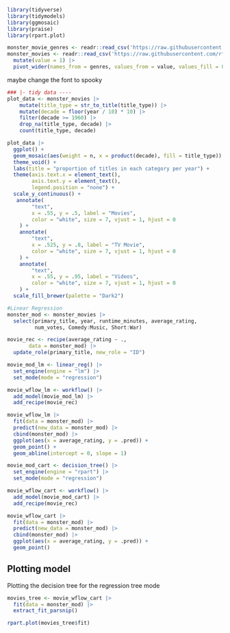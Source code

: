 
```r
library(tidyverse)
library(tidymodels)
library(ggmosaic)
library(praise)
library(rpart.plot)
```

```r
monster_movie_genres <- readr::read_csv('https://raw.githubusercontent.com/rfordatascience/tidytuesday/master/data/2024/2024-10-29/monster_movie_genres.csv')
monster_movies <- readr::read_csv('https://raw.githubusercontent.com/rfordatascience/tidytuesday/master/data/2024/2024-10-29/monster_movies.csv') |> separate_rows(genres, sep = ",") |>
  mutate(value = 1) |>
  pivot_wider(names_from = genres, values_from = value, values_fill = 0)
```
maybe change the font to spooky

```r
### |- tidy data ----
plot_data <- monster_movies |>
    mutate(title_type = str_to_title(title_type)) |> 
    mutate(decade = floor(year / 10) * 10) |> 
    filter(decade >= 1960) |> 
    drop_na(title_type, decade) |>
    count(title_type, decade) 

plot_data |>
  ggplot() +
  geom_mosaic(aes(weight = n, x = product(decade), fill = title_type)) +
  theme_void() +
  labs(title = "proportion of titles in each category per year") +
  theme(axis.text.x = element_text(),
        axis.text.y = element_text(),
        legend.position = "none") +
  scale_y_continuous() +
   annotate(
        "text",
        x = .55, y = .5, label = "Movies",
        color = "white", size = 7, vjust = 1, hjust = 0
    ) +
    annotate(
        "text",
        x = .525, y = .8, label = "TV Movie",
        color = "white", size = 7, vjust = 1, hjust = 0
    ) +
    annotate(
        "text",
        x = .55, y = .95, label = "Videos",
        color = "white", size = 7, vjust = 1, hjust = 0
    ) +
  scale_fill_brewer(palette = "Dark2")
```
```r
#Linear Regression
monster_mod <- monster_movies |>
  select(primary_title, year, runtime_minutes, average_rating,
         num_votes, Comedy:Music, Short:War)

movie_rec <- recipe(average_rating ~ ., 
       data = monster_mod) |>
  update_role(primary_title, new_role = "ID")

movie_mod_lm <- linear_reg() |>
  set_engine(engine = "lm") |>
  set_mode(mode = "regression")

movie_wflow_lm <- workflow() |>
  add_model(movie_mod_lm) |>
  add_recipe(movie_rec)

movie_wflow_lm |>
  fit(data = monster_mod) |>
  predict(new_data = monster_mod) |>
  cbind(monster_mod) |>
  ggplot(aes(x = average_rating, y = .pred)) +
  geom_point() +
  geom_abline(intercept = 0, slope = 1)

```

```r
movie_mod_cart <- decision_tree() |> 
  set_engine(engine = "rpart") |> 
  set_mode(mode = "regression")

movie_wflow_cart <- workflow() |> 
  add_model(movie_mod_cart) |> 
  add_recipe(movie_rec)

movie_wflow_cart |> 
  fit(data = monster_mod) |> 
  predict(new_data = monster_mod) |> 
  cbind(monster_mod) |> 
  ggplot(aes(x = average_rating, y = .pred)) +
  geom_point()
```
## Plotting model

Plotting the decision tree for the regression tree mode

```r
movies_tree <- movie_wflow_cart |> 
  fit(data = monster_mod) |> 
  extract_fit_parsnip()

rpart.plot(movies_tree$fit)
```



